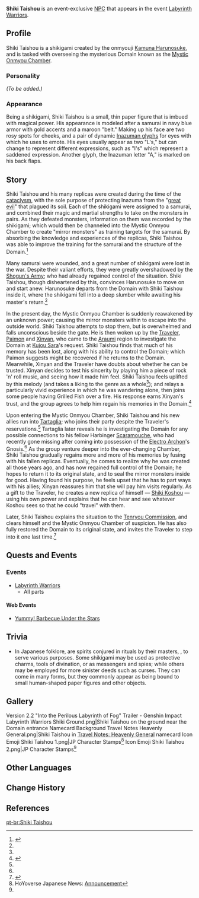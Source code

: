 {{Meta
<!-- REMOVE THIS TEMPLATE AFTER ADDING MISSING INFO -->
|missing_NPC_profile  = yes
}}
{{Character Infobox
|type             = Event NPC
|image            = NPC Shiki Taishou.png
|region           = Inazuma
|title            = Shikigami
}}
'''Shiki Taishou''' {{Lang|ja=式大将|ja_rm=Shiki Daishou}} is an event-exclusive [[NPC]] that appears in the event [[Labyrinth Warriors]].

==Profile==
<!-- detailed story/lore information goes here -->
Shiki Taishou is a shikigami created by the onmyouji [[Kamuna Harunosuke]], and is tasked with overseeing the mysterious Domain known as the [[Mystic Onmyou Chamber]].

===Personality===
''(To be added.)''

===Appearance===
Being a shikigami, Shiki Taishou is a small, thin paper figure that is imbued with magical power. His appearance is modeled after a samurai in navy blue armor with gold accents and a maroon "belt." Making up his face are two rosy spots for cheeks, and a pair of dynamic [[Inazuman Language|Inazuman glyphs]] for eyes with which he uses to emote. His eyes usually appear as two "L's," but can change to represent different expressions, such as "I's" which represent a saddened expression. Another glyph, the Inazuman letter "A," is marked on his back flaps.

==Story==
Shiki Taishou and his many replicas were created during the time of the [[cataclysm]], with the sole purpose of protecting Inazuma from the "[[Abyss|great evil]]" that plagued its soil. Each of the shikigami were assigned to a samurai, and combined their magic and martial strengths to take on the monsters in pairs. As they defeated monsters, information on them was recorded by the shikigami; which would then be channeled into the Mystic Onmyou Chamber to create "mirror monsters" as training targets for the samurai. By absorbing the knowledge and experiences of the replicas, Shiki Taishou was able to improve the training for the samurai and the structure of the Domain.<ref name="part iii">{{Ref/Quest|Away With Obsessions and Falsehood}}</ref>

Many samurai were wounded, and a great number of shikigami were lost in the war. Despite their valiant efforts, they were greatly overshadowed by the [[Shogun's Army]]; who had already regained control of the situation. Shiki Taishou, though disheartened by this, convinces Harunosuke to move on and start anew. Harunosuke departs from the Domain with Shiki Taishou inside it, where the shikigami fell into a deep slumber while awaiting his master's return.<ref name="part iii" />

In the present day, the Mystic Onmyou Chamber is suddenly reawakened by an unknown power; causing the mirror monsters within to escape into the outside world. Shiki Taishou attempts to stop them, but is overwhelmed and falls unconscious beside the gate.
He is then woken up by the [[Traveler]], [[Paimon]] and [[Xinyan]], who came to the [[Araumi]] region to investigate the Domain at [[Kujou Sara]]'s request. Shiki Taishou finds that much of his memory has been lost, along with his ability to control the Domain; which Paimon suggests might be recovered if he returns to the Domain. Meanwhile, Xinyan and the Traveler have doubts about whether he can be trusted. Xinyan decides to test his sincerity by playing him a piece of rock 'n' roll music, and seeing how it made him feel. Shiki Taishou feels uplifted by this melody (and takes a liking to the genre as a whole<ref name="part iii" />); and relays a particularly vivid experience in which he was wandering alone, then joins some people having Grilled Fish over a fire. His response earns Xinyan's trust, and the group agrees to help him regain his memories in the Domain.<ref name="part i">{{Ref/Quest|A Tricky Situation}}</ref>

Upon entering the Mystic Onmyou Chamber, Shiki Taishou and his new allies run into [[Tartaglia]]; who joins their party despite the Traveler's reservations.<ref name="part i" /> Tartaglia later reveals he is investigating the Domain for any possible connections to his fellow Harbinger [[Scaramouche]], who had recently gone missing after coming into possession of the [[Ei|Electro Archon]]'s Gnosis.<ref name="part iii" />
As the group venture deeper into the ever-changing Chamber, Shiki Taishou gradually regains more and more of his memories by fusing with his fallen replicas. Eventually, he comes to realize why he was created all those years ago, and has now regained full control of the Domain; he hopes to return it to its original state, and to seal the mirror monsters inside for good. Having found his purpose, he feels upset that he has to part ways with his allies; Xinyan reassures him that she will pay him visits regularly. As a gift to the Traveler, he creates a new replica of himself &mdash; [[Shiki Koshou]] &mdash; using his own power and explains that he can hear and see whatever Koshou sees so that he could "travel" with them.

Later, Shiki Taishou explains the situation to the [[Tenryou Commission]], and clears himself and the Mystic Onmyou Chamber of suspicion. He has also fully restored the Domain to its original state, and invites the Traveler to step into it one last time.<ref name="part iv">{{Ref/Quest|Path of the Taishou}}</ref>

==Quests and Events==
===Events===
*[[Labyrinth Warriors]]
**All parts

====Web Events====
*[[Yummy! Barbecue Under the Stars]]

==Trivia==
*In Japanese folklore, {{Lang|{{w|shikigami}}|ja={{rubi|式|しき|神|がみ}}|ja_tl=ceremonial spirit}} are spirits conjured in rituals by their masters, {{W|Onmyōji|onmyouji}}, to serve various purposes. Some shikigami may be used as protective charms, tools of divination, or as messengers and spies; while others may be employed for more sinister deeds such as curses. They can come in many forms, but they commonly appear as being bound to small human-shaped paper figures and other objects.

==Gallery==
<gallery hideaddbutton="true" captionalign="center">
Version 2.2 "Into the Perilous Labyrinth of Fog" Trailer - Genshin Impact
Labyrinth Warriors Shiki Ground.png|Shiki Taishou on the ground near the Domain entrance
Namecard Background Travel Notes Heavenly General.png|Shiki Taishou in [[Travel Notes: Heavenly General]] namecard
Icon Emoji Shiki Taishou 1.png|JP Character Stamps<ref name="JP Character Stamps 2021-11-17">HoYoverse Japanese News: [https://genshin.mihoyo.com/ja/news/detail/17111 Announcement]</ref>
Icon Emoji Shiki Taishou 2.png|JP Character Stamps<ref name="JP Character Stamps 2021-11-17"/>
</gallery>

==Other Languages==
{{Other Languages
|en      = Shiki Taishou
|zhs     = 「式大将」
|zhs_rm  = "Shì Dàjiàng"
|zht     = 「式大將」
|zht_rm  = "Shì Dàjiàng"
|zh_tl   = 
|ja      = 「式大将」
|ja_rm   = "Shiki Daishou"<ref>{{Ref/Quest|A Tricky Situation|note=Japanese Voice-Over}}</ref>
|ja_tl   = 
|ko      = 「시키 대장」
|ko_rm   = "Siki Daejang"
|ko_tl   = 
|es      = Shiki Taishou
|fr      = Shiki Taishou
|ru      = Сики Тайсё
|th      = "Shiki Taishou"
|vi      = Shiki Taishou
|de      = Shiki Taishou
|id      = Shiki Taishou
|pt      = Shiki Taishou
}}

==Change History==
{{Change History|2.2}}

==References==
{{Reflist}}

[[pt-br:Shiki Taishou]]